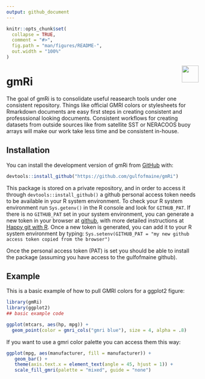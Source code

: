 ```yaml
---
output: github_document
---
```


<!-- README.md is generated from README.Rmd. Please edit that file -->

```r
knitr::opts_chunk$set(
  collapse = TRUE,
  comment = "#>",
  fig.path = "man/figures/README-",
  out.width = "100%"
)
```
<img src='man/figures/logo.png' align="right" height="44" />

# gmRi

<!-- badges: start -->
<!-- badges: end -->

The goal of gmRi is to consolidate useful reasearch tools under one consistent repository. Things like official GMRI colors or stylesheets for Rmarkdown documents are easy first steps in creating consistent and professsional looking documents. Consistent workflows for creating datasets from outside sources like from satellite SST or NERACOOS buoy arrays will make our work take less time and be consistent in-house.

## Installation

You can install the development version of gmRi from [GitHub](www.github.com) with:

``` r
devtools::install_github("https://github.com/gulfofmaine/gmRi")
```

This package is stored on a private repository, and in order to access it through `devtools::install_github()` a github personal access token needs to be available in your R system environment. To check your R system environment run `Sys.getenv()` in the R console and look for `GITHUB_PAT`. If there is no `GITHUB_PAT` set in your system environment, you can generate a new token in your browser at [github](https://github.com/settings/tokens), with more detailed instructions at [Happy git with R](https://happygitwithr.com/github-pat.html). Once a new token is generated, you can add it to your R system environment by typing: `Sys.setenv(GITHUB_PAT = "my new github access token copied from the browser")`

Once the personal access token (PAT) is set you should be able to install the package (assuming you have access to the gulfofmaine github).


## Example

This is a basic example of how to pull GMRI colors for a ggplot2 figure:

```r
library(gmRi)
library(ggplot2)
## basic example code

ggplot(mtcars, aes(hp, mpg)) +
  geom_point(color = gmri_cols("gmri blue"), size = 4, alpha = .8)
```

If you want to use a gmri color palette you can access them this way:

```r
ggplot(mpg, aes(manufacturer, fill = manufacturer)) +
   geom_bar() +
   theme(axis.text.x = element_text(angle = 45, hjust = 1)) +
   scale_fill_gmri(palette = "mixed", guide = "none")
```

